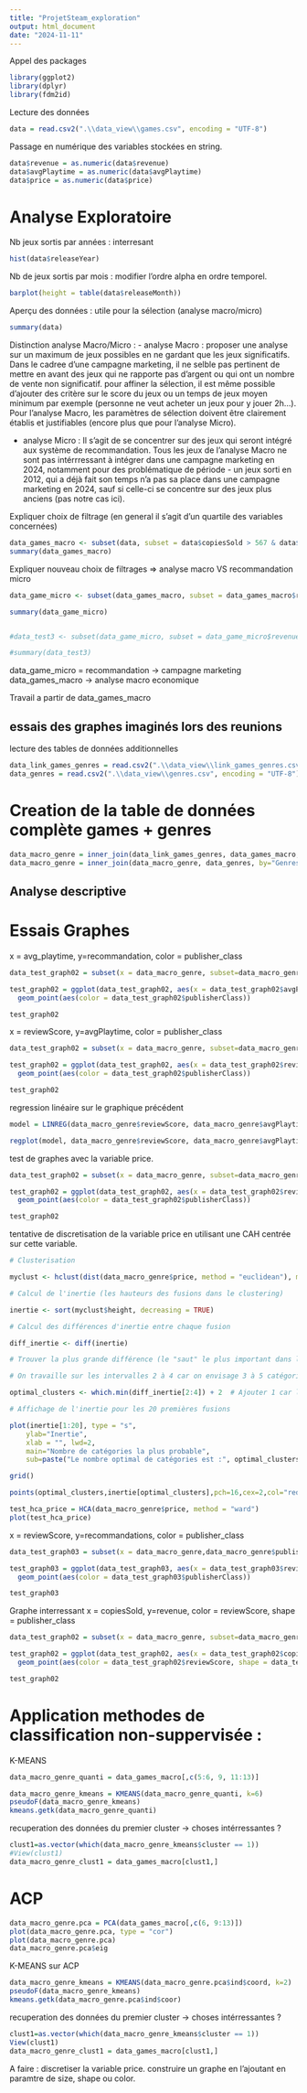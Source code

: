 ```yaml
---
title: "ProjetSteam_exploration"
output: html_document
date: "2024-11-11"
---
```


Appel des packages
```r
library(ggplot2)
library(dplyr)
library(fdm2id)
```

Lecture des données
```r
data = read.csv2(".\\data_view\\games.csv", encoding = "UTF-8")
```


Passage en numérique des variables stockées en string. 
```r
data$revenue = as.numeric(data$revenue)
data$avgPlaytime = as.numeric(data$avgPlaytime)
data$price = as.numeric(data$price)
```


# Analyse Exploratoire

Nb jeux sortis par années : interresant
```r
hist(data$releaseYear)
```

Nb de jeux sortis par mois : modifier l'ordre alpha en ordre temporel.
```r
barplot(height = table(data$releaseMonth))
```


Aperçu des données : utile pour la sélection (analyse macro/micro)
```r
summary(data)
```

Distinction analyse Macro/Micro :
  - analyse Macro : proposer une analyse sur un maximum de jeux possibles en ne gardant que les jeux significatifs. Dans le cadree d'une campagne marketing, il ne selble pas pertinent de mettre en avant des jeux qui ne rapporte pas d'argent ou qui ont un nombre de vente non significatif. pour affiner la sélection, il est même possible d'ajouter des critère sur le score du jeux ou un temps de jeux moyen minimum par exemple (personne ne veut acheter un jeux pour y jouer 2h...).
  Pour l'analyse Macro, les paramètres de sélection doivent être clairement établis et justifiables (encore plus que pour l'analyse Micro).
  
  - analyse Micro : Il s'agit de se concentrer sur des jeux qui seront intégré aux système de recommandation. Tous les jeux de l'analyse Macro ne sont pas intérrressant à intégrer dans une campagne marketing en 2024, notamment pour des problématique de période - un jeux sorti en 2012, qui a déjà fait son temps n'a pas sa place dans une campagne marketing en 2024, sauf si celle-ci se concentre sur des jeux plus anciens (pas notre cas ici).





Expliquer choix de filtrage (en general il s'agit d'un quartile des variables concernées)
```r
data_games_macro <- subset(data, subset = data$copiesSold > 567 & data$revenue > 9816)
summary(data_games_macro)
```

Expliquer nouveau choix de filtrages => analyse macro VS recommandation micro
```r
data_game_micro <- subset(data_games_macro, subset = data_games_macro$reviewScore >= 80 & data_games_macro$price >= 10 & data_games_macro$releaseYear >= 2023)

summary(data_game_micro)


#data_test3 <- subset(data_game_micro, subset = data_game_micro$revenue >= 18023)

#summary(data_test3)
```


data_game_micro = recommandation -> campagne marketing 
data_games_macro -> analyse macro economique



###################### Travail a partir de data_games_macro #################################


## essais des graphes imaginés lors des reunions
lecture des tables de données additionnelles
```r
data_link_games_genres = read.csv2(".\\data_view\\link_games_genres.csv", encoding="UTF-8")
data_genres = read.csv2(".\\data_view\\genres.csv", encoding = "UTF-8")
```

# Creation de la table de données complète games + genres
```r
data_macro_genre = inner_join(data_link_games_genres, data_games_macro,by="AppID")
data_macro_genre = inner_join(data_macro_genre, data_genres, by="GenresId")
```

## Analyse descriptive



# Essais Graphes

x = avg_playtime, y=recommandation, color = publisher_class
```r
data_test_graph02 = subset(x = data_macro_genre, subset=data_macro_genre$Genres == "Action" & data_macro_genre$recommandations < max(data_macro_genre$recommandations))

test_graph02 = ggplot(data_test_graph02, aes(x = data_test_graph02$avgPlaytime, y=data_test_graph02$recommandations))+
  geom_point(aes(color = data_test_graph02$publisherClass))

test_graph02
```



x = reviewScore, y=avgPlaytime, color = publisher_class
```r
data_test_graph02 = subset(x = data_macro_genre, subset=data_macro_genre$recommandations < max(data_macro_genre$recommandations))

test_graph02 = ggplot(data_test_graph02, aes(x = data_test_graph02$reviewScore, y=data_test_graph02$avgPlaytime))+
  geom_point(aes(color = data_test_graph02$publisherClass))

test_graph02
```


regression linéaire sur le graphique précédent
```r
model = LINREG(data_macro_genre$reviewScore, data_macro_genre$avgPlaytime)

regplot(model, data_macro_genre$reviewScore, data_macro_genre$avgPlaytime)
```


test de graphes avec la variable price.
```r
data_test_graph02 = subset(x = data_macro_genre, subset=data_macro_genre$publisherClass=="AA      " & data_macro_genre$Genres == "Action" & data_macro_genre$recommandations < max(data_macro_genre$recommandations))

test_graph02 = ggplot(data_test_graph02, aes(x = data_test_graph02$reviewScore, y=data_test_graph02$price))+
  geom_point(aes(color = data_test_graph02$publisherClass))

test_graph02
```


tentative de discretisation de la variable price en utilisant une CAH centrée sur cette variable.
```r
# Clusterisation

myclust <- hclust(dist(data_macro_genre$price, method = "euclidean"), method = "ward.D2")

# Calcul de l'inertie (les hauteurs des fusions dans le clustering)

inertie <- sort(myclust$height, decreasing = TRUE)

# Calcul des différences d'inertie entre chaque fusion

diff_inertie <- diff(inertie)

# Trouver la plus grande différence (le "saut" le plus important dans l'inertie)

# On travaille sur les intervalles 2 à 4 car on envisage 3 à 5 catégories

optimal_clusters <- which.min(diff_inertie[2:4]) + 2  # Ajouter 1 car l'indice renvoie au point avant la coupure
```


```r
# Affichage de l'inertie pour les 20 premières fusions

plot(inertie[1:20], type = "s", 
	ylab="Inertie",
	xlab = "", lwd=2, 
	main="Nombre de catégories la plus probable",
	sub=paste("Le nombre optimal de catégories est :", optimal_clusters, "\n"))

grid()

points(optimal_clusters,inertie[optimal_clusters],pch=16,cex=2,col="red")
```


```r
test_hca_price = HCA(data_macro_genre$price, method = "ward")
plot(test_hca_price)
```




x = reviewScore, y=recommandations, color = publisher_class
```r
data_test_graph03 = subset(x = data_macro_genre,data_macro_genre$publisherClass=="AAA     " & data_macro_genre$recommandations < max(data_macro_genre$recommandations))

test_graph03 = ggplot(data_test_graph03, aes(x = data_test_graph03$reviewScore, y=data_test_graph03$recommandations))+
  geom_point(aes(color = data_test_graph03$publisherClass))

test_graph03
```




Graphe interressant
x = copiesSold, y=revenue, color = reviewScore, shape = publisher_class
```r
data_test_graph02 = subset(x = data_macro_genre, subset=data_macro_genre$recommandations < max(data_macro_genre$recommandations))

test_graph02 = ggplot(data_test_graph02, aes(x = data_test_graph02$copiesSold, y=data_test_graph02$revenue))+
  geom_point(aes(color = data_test_graph02$reviewScore, shape = data_test_graph02$publisherClass))

test_graph02
```





# Application methodes de classification non-suppervisée : 

K-MEANS
```r
data_macro_genre_quanti = data_games_macro[,c(5:6, 9, 11:13)]

data_macro_genre_kmeans = KMEANS(data_macro_genre_quanti, k=6)
pseudoF(data_macro_genre_kmeans)
kmeans.getk(data_macro_genre_quanti)
```
recuperation des données du premier cluster -> choses intérressantes ?
```r
clust1=as.vector(which(data_macro_genre_kmeans$cluster == 1))
#View(clust1)
data_macro_genre_clust1 = data_games_macro[clust1,]
```




# ACP
```r
data_macro_genre.pca = PCA(data_games_macro[,c(6, 9:13)])
plot(data_macro_genre.pca, type = "cor")
plot(data_macro_genre.pca)
data_macro_genre.pca$eig
```
K-MEANS sur ACP
```r
data_macro_genre_kmeans = KMEANS(data_macro_genre.pca$ind$coord, k=2)
pseudoF(data_macro_genre_kmeans)
kmeans.getk(data_macro_genre.pca$ind$coor)
```
recuperation des données du premier cluster -> choses intérressantes ?
```r
clust1=as.vector(which(data_macro_genre_kmeans$cluster == 1))
View(clust1)
data_macro_genre_clust1 = data_games_macro[clust1,]
```






 A faire : discretiser la variable price. construire un graphe en l'ajoutant en paramtre de size, shape ou color.